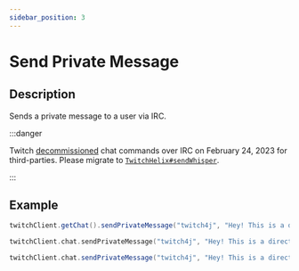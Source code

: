 ```yaml
---
sidebar_position: 3
---
```



# Send Private Message

## Description

Sends a private message to a user via IRC.

:::danger

Twitch [decommissioned](https://discuss.dev.twitch.com/t/deprecation-of-chat-commands-through-irc/40486) chat commands over IRC on February 24, 2023 for third-parties.
Please migrate to [`TwitchHelix#sendWhisper`](https://twitch4j.github.io/javadoc/com/github/twitch4j/helix/TwitchHelix.html#sendWhisper(java.lang.String,java.lang.String,java.lang.String,java.lang.String)).

:::

## Example

<Tabs groupId="code">
<TabItem value="java" label="Java">

```java
twitchClient.getChat().sendPrivateMessage("twitch4j", "Hey! This is a direct message.");
```

</TabItem>
<TabItem value="kotlin" label="Kotlin">

```kotlin
twitchClient.chat.sendPrivateMessage("twitch4j", "Hey! This is a direct message.")
```

</TabItem>
<TabItem value="groovy" label="Groovy">

```groovy
twitchClient.chat.sendPrivateMessage("twitch4j", "Hey! This is a direct message.")
```

</TabItem>
</Tabs>
